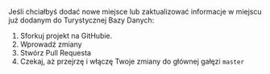 Jeśli chciałbyś dodać nowe miejsce lub zaktualizować informacje w miejscu już
dodanym do Turystycznej Bazy Danych:

1. Sforkuj projekt na GitHubie.
2. Wprowadź zmiany
3. Stwórz Pull Requesta
4. Czekaj, aż przejrzę i włączę Twoje zmiany do głównej gałęzi `master`
